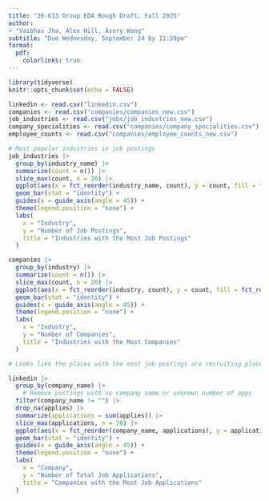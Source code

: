 ```yaml
---
title: "36-613 Group EDA Rough Draft, Fall 2025"
author: 
- "Vaibhav Jha, Alex Hill, Avery Wang"
subtitle: "Due Wednesday, September 24 by 11:59pm"
format:
  pdf:
    colorlinks: true
---
```


```r
library(tidyverse)
knitr::opts_chunk$set(echo = FALSE)
```

```r
linkedin <- read.csv("linkedin.csv")
companies <- read.csv("companies/companies_new.csv")
job_industries <- read.csv("jobs/job_industries_new.csv")
company_specialities <- read.csv("companies/company_specialities.csv")
employee_counts <- read.csv("companies/employee_counts_new.csv")
```

```r
# Most popular industries in job postings
job_industries |>
  group_by(industry_name) |>
  summarize(count = n()) |>
  slice_max(count, n = 20) |>
  ggplot(aes(x = fct_reorder(industry_name, count), y = count, fill = fct_reorder(industry_name, count))) +
  geom_bar(stat = "identity") +
  guides(x = guide_axis(angle = 45)) +
  theme(legend.position = "none") +
  labs(
    x = "Industry",
    y = "Number of Job Postings",
    title = "Industries with the Most Job Postings"
  )
```

```r
companies |>
  group_by(industry) |>
  summarize(count = n()) |>
  slice_max(count, n = 20) |>
  ggplot(aes(x = fct_reorder(industry, count), y = count, fill = fct_reorder(industry, count))) +
  geom_bar(stat = "identity") +
  guides(x = guide_axis(angle = 45)) +
  theme(legend.position = "none") +
  labs(
    x = "Industry",
    y = "Number of Companies",
    title = "Industries with the Most Companies"
  )
```

```r
# Looks like the places with the most job postings are recruiting places, probably not what we're looking for

linkedin |>
  group_by(company_name) |>
    # Remove postings with no company name or unknown number of apps
  filter(company_name != "") |>
  drop_na(applies) |>
  summarize(applications = sum(applies)) |>
  slice_max(applications, n = 20) |>
  ggplot(aes(x = fct_reorder(company_name, applications), y = applications, fill = fct_reorder(company_name, applications))) +
  geom_bar(stat = "identity") +
  guides(x = guide_axis(angle = 45)) +
  theme(legend.position = "none") +
  labs(
    x = "Company",
    y = "Number of Total Job Applications",
    title = "Companies with the Most Job Applications"
  )
```